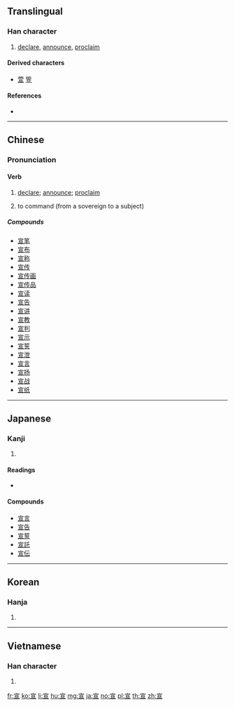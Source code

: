 ==Translingual==

===Han character===
{{Han char|rn=40|rad=宀|as=06|sn=9|four=30106|canj=JMAM|ids=⿱宀亘}}

# [[declare]], [[announce]], [[proclaim]]

====Derived characters====
* [[萱]] [[箮]]

====References====
* {{Han ref|kx=0284.160|dkj=07132|dj=0562.040|hdz=20923.100|uh=5BA3|ud=23459|bh=ABC5|bd=43973}}

----

==Chinese==
{{zh-forms}}

===Pronunciation===
{{zh-pron
|m=xuān
|c=syun1
|mc=y
|oc=y
|ma=
|cat=v
}}

====Verb====
{{zh-verb}}

# {{label|zh|literary}} [[declare]]; [[announce]]; [[proclaim]]
# {{label|zh|archaic}} to command (from a sovereign to a subject)

=====Compounds=====
* [[宣笔]]
* [[宣布]]
* [[宣称]]
* [[宣传]]
* [[宣传画]]
* [[宣传品]]
* [[宣读]]
* [[宣告]]
* [[宣讲]]
* [[宣教]]
* [[宣判]]
* [[宣示]]
* [[宣誓]]
* [[宣泄]]
* [[宣言]]
* [[宣扬]]
* [[宣战]]
* [[宣纸]]

----

==Japanese==

===Kanji===
{{ja-kanji|grade=6|rs=宀06}}

# {{defn|lang=ja|sort=宀06}}

====Readings====
* {{ja-readings|on=[[せん]] (sen)|kun=[[のる]] (noru), [[のたまう]] (notamau)}}

====Compounds====
* [[宣言]]
* [[宣告]]
* [[宣誓]]
* [[宣託]]
* [[宣伝]]

----

==Korean==

===Hanja===
{{ko-hanja|hangeul=선|rv=seon|mr=sŏn}}

# {{defn|lang=ko|sort=宀06}}

----

==Vietnamese==

===Han character===
{{vi-hantu|[[tuyên]]|rs=宀06}}

# {{defn|lang=vi|sort=宀06}}

[[fr:宣]]
[[ko:宣]]
[[li:宣]]
[[hu:宣]]
[[mg:宣]]
[[ja:宣]]
[[no:宣]]
[[pl:宣]]
[[th:宣]]
[[zh:宣]]